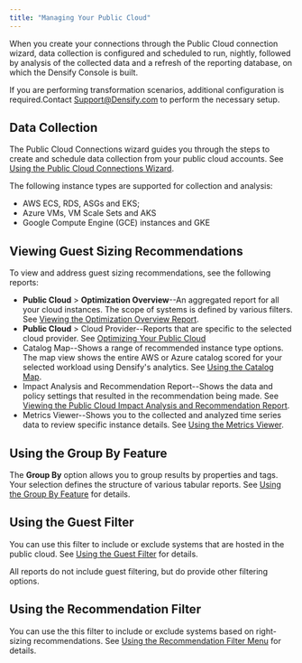 ```yaml
---
title: "Managing Your Public Cloud"
---
```


When you create your connections through the Public Cloud connection wizard, <Tooltip tip="Data collection is the process of discovering and collecting configuration and workload data from cloud or virtualized environments. Data collection is usually scheduled to run once nightly. Data collection may also be referred to as an audit.">data collection</Tooltip> is configured and scheduled to run, nightly, followed by <Tooltip tip="Collected data is analyzed using Densify&#x27;s patented analytics and results are loaded into the reporting database for viewing through various reports, consoles, dashboards, and user interfaces.">analysis</Tooltip> of the collected data and a refresh of the <Tooltip tip="When the Densify scheduled analyses are completed, specific analysis data is loaded into a reporting database. The reporting database is updated nightly on a predefined schedule and forms the basis of the Densify Console.">reporting database</Tooltip>, on which the Densify Console is built.

If you are performing transformation scenarios, additional configuration is required.Contact [Support@Densify.com](mailto:Support@Densify.com) to perform the necessary setup.

## Data Collection

The Public Cloud Connections wizard guides you through the steps to create and schedule data collection from your public cloud accounts. See [Using the Public Cloud Connections Wizard](./Using_the_Public_Cloud_Connection_Wizard).

The following instance types are supported for collection and analysis:

* AWS ECS, RDS, ASGs and EKS;
* Azure VMs, VM Scale Sets and AKS
* Google Compute Engine (GCE) instances and GKE

## Viewing Guest Sizing Recommendations

To view and address guest sizing recommendations, see the following reports:

* **Public Cloud** > **Optimization Overview**--An aggregated report for all your cloud instances. The scope of systems is defined by various filters. See [Viewing the Optimization Overview Report](./Viewing_the_Optimization_Overview_Report).
* **Public Cloud** > Cloud Provider--Reports that are specific to the selected cloud provider. See [Optimizing Your Public Cloud](./Optimizing_Your_Public_Cloud)
* Catalog Map--Shows a range of recommended instance type options. The map view shows the entire AWS or Azure catalog scored for your selected workload using Densify's analytics. See [Using the Catalog Map](./Using_the_Catalog_Map).
* Impact Analysis and Recommendation Report--Shows the data and policy settings that resulted in the recommendation being made. See [Viewing the Public Cloud Impact Analysis and Recommendation Report](./Viewing_the_Impact_Analysis_and_Recommendation_Report).
* Metrics Viewer--Shows you to the collected and analyzed time series data to review specific instance details. See [Using the Metrics Viewer](./Using_the_Metrics_Viewer).

## Using the Group By Feature

The **Group By** option allows you to group results by properties and tags. Your selection defines the structure of various tabular reports. See [Using the Group By Feature](./Using_the_Group_By_Feature) for details.

## Using the Guest Filter

You can use this filter to include or exclude systems that are hosted in the public cloud. See [Using the Guest Filter](./Using_Guest_Filters) for details.

All reports do not include guest filtering, but do provide other filtering options.

## Using the Recommendation Filter

You can use the this filter to include or exclude systems based on right-sizing recommendations. See [Using the Recommendation Filter Menu](./Using_the_Recommendation_Filter_Menu) for details.
